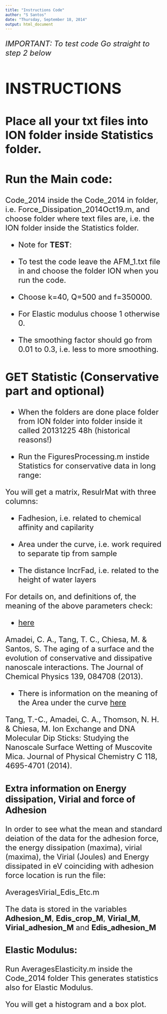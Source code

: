 ```yaml
---
title: "Instructions Code"
author: "S Santos"
date: "Thursday, September 18, 2014"
output: html_document
---
```


<font size="5">

*IMPORTANT: To test code Go straight to step 2 below*

# INSTRUCTIONS 

##  Place all your txt files into ION folder inside Statistics folder. 

## Run the Main code:

Code_2014 inside the Code_2014 in folder, i.e. Force_Dissipation_2014Oct19.m, and choose folder where text files are, i.e. the ION folder inside the Statistics folder.  

* Note for **TEST**: 

- To test the code leave the AFM_1.txt file in and choose the folder ION when you run the code. 

- Choose k=40, Q=500 and f=350000. 

- For Elastic modulus choose 1 otherwise 0. 

- The smoothing factor should go from 0.01 to 0.3, i.e. less to more smoothing. 


## GET Statistic (Conservative part and optional) 

- When the folders are done place folder from ION folder into folder inside it called 20131225 48h (historical reasons!)
 

- Run the FiguresProcessing.m instide Statistics for conservative data in long range:

You will get a matrix, ResulrMat with three columns:

* Fadhesion, i.e. related to chemical affinity and capilarity

* Area under the curve, i.e. work required to separate tip from sample

* The distance IncrFad, i.e. related to the height of water layers

For details on, and definitions of, the meaning of the above parameters check:

- [here](http://scitation.aip.org/content/aip/journal/jcp/139/8/10.1063/1.4819267?showFTTab=true&containerItemId=content/aip/journal/jcp)

Amadei, C. A., Tang, T. C., Chiesa, M. & Santos, S. The aging of a surface and the evolution of conservative and dissipative nanoscale interactions. The Journal of Chemical Physics 139, 084708 (2013).

- There is information on the meaning of the Area under the curve 
[here](http://pubs.acs.org/doi/abs/10.1021/jp411125n)  
  
  
Tang, T.-C., Amadei, C. A., Thomson, N. H. & Chiesa, M. Ion Exchange and DNA Molecular Dip Sticks: Studying the Nanoscale Surface Wetting of Muscovite Mica. Journal of Physical Chemistry C 118, 4695-4701 (2014).

### Extra information on Energy dissipation, Virial and force of Adhesion

In order to see what the mean and standard deiation of the data for the adhesion force, the energy dissipation (maxima),  virial (maxima), the 
Virial (Joules) and Energy dissipated in eV coinciding with adhesion force location is run the file:

AveragesVirial_Edis_Etc.m

The data is stored in the variables **Adhesion_M**, **Edis_crop_M**,  **Virial_M**, **Virial_adhesion_M** and **Edis_adhesion_M**

### **Elastic Modulus**:

Run AveragesElasticity.m inside the Code_2014 folder
This generates statistics also for Elastic Modulus.

You will get a histogram and a box plot. 

</font>